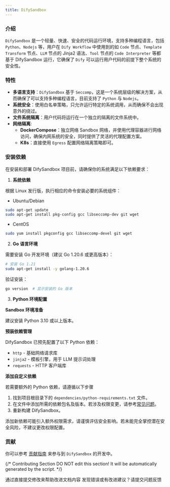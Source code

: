 ```yaml
---
title: DifySandbox
---
```


### 介绍

`DifySandbox` 是一个轻量、快速、安全的代码运行环境，支持多种编程语言，包括 `Python`、`Nodejs` 等，用户在 `Dify Workflow` 中使用到的如 `Code` 节点、`Template Transform` 节点、`LLM` 节点的 Jinja2 语法、`Tool` 节点的 `Code Interpreter` 等都基于 DifySandbox 运行，它确保了 `Dify` 可以运行用户代码的前提下整个系统的安全性。

### 特性
- **多语言支持**：`DifySandbox` 基于 `Seccomp`，这是一个系统层级的解决方案，从而确保了可以支持多种编程语言，目前支持了 `Python` 与 `Nodejs`。
- **系统安全**：使用白名单策略，只允许运行特定的系统调用，从而确保不会出现意外的绕过。
- **文件系统隔离**：用户代码将运行在一个独立的隔离的文件系统中。
- **网络隔离**:
    - **DockerCompose**：独立网络 Sandbox 网络，并使用代理容器进行网络访问，确保内网系统的安全，同时提供了灵活的代理配置方案。
    - **K8s**：直接使用 `Egress` 配置网络隔离策略即可。

### 安装依赖

在安装和部署 DifySandbox 项目前，请确保你的系统满足以下依赖要求：

1. **系统依赖**

根据 Linux 发行版，执行相应的命令安装必要的系统组件：

- Ubuntu/Debian

```bash
sudo apt-get update
sudo apt-get install pkg-config gcc libseccomp-dev git wget
```

- CentOS

```bash
sudo yum install pkgconfig gcc libseccomp-devel git wget
```

2. **Go 语言环境**

需要安装 Go 开发环境（建议 Go 1.20.6 或更高版本）：

```bash
# 安装 Go 1.21
sudo apt-get install -y golang-1.20.6
```

验证安装：

```bash
go version  # 显示安装的 Go 版本
```

3. **Python 环境配置**

**Sandbox 环境准备**

建议安装 Python 3.10 或以上版本。

**预装依赖管理**

DifySandbox 已预先配置了以下 Python 依赖：

- `http` - 基础网络请求库
- `jinja2` - 模板引擎，用于 LLM 提示词处理
- `requests` - HTTP 客户端库

**添加自定义依赖**

若需要额外的 Python 依赖，请遵循以下步骤

1. 找到项目根目录下的 `dependencies/python-requirements.txt` 文件。
2. 在文件中添加所需的依赖包名及版本。若涉及权限变更，请参考[常见问题](https://github.com/langgenius/dify-sandbox/blob/main/FAQ.md)。
3. 重新构建 DifySandbox。

<Warning>
    添加新依赖可能引入额外权限需求，请谨慎评估安全影响。若未能完全掌控潜在安全风险，不建议更改权限配置。
</Warning>

### 贡献

你可以参考 [贡献指南](contribution) 来参与到 `DifySandbox` 的开发中。

{/*
Contributing Section
DO NOT edit this section!
It will be automatically generated by the script.
*/}

<CardGroup cols="2">
    <Card
        title="编辑此页面"
        icon="pen-to-square"
        href="https://github.com/langgenius/dify-docs-mintlify/edit/main/zh-hans/development/backend/sandbox/README.mdx"
    >
        通过直接提交修改来帮助改进文档内容
    </Card>
    <Card
        title="提交问题"
        icon="github"
        href="https://github.com/langgenius/dify-docs-mintlify/issues/new?title=文档问题%3A%20&body=%23%23%20问题描述%0A%3C%21--%20请简要描述您发现的问题%20--%3E%0A%0A%23%23%20页面链接%0Ahttps%3A%2F%2Fgithub.com%2Flanggenius%2Fdify-docs-mintlify%2Fblob%2Fmain%2Fzh-hans/development/backend/sandbox%2FREADME.mdx%0A%0A%23%23%20建议修改%0A%3C%21--%20如果有具体的修改建议，请在此说明%20--%3E%0A%0A%3C%21--%20感谢您对文档质量的关注！%20--%3E"
    >
        发现错误或有改进建议？请提交问题反馈
    </Card>
</CardGroup>
